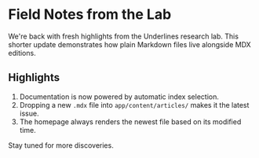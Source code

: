 # Field Notes from the Lab

We're back with fresh highlights from the Underlines research lab. This shorter update demonstrates how plain Markdown files live alongside MDX editions.

## Highlights

1. Documentation is now powered by automatic index selection.
2. Dropping a new `.mdx` file into `app/content/articles/` makes it the latest issue.
3. The homepage always renders the newest file based on its modified time.

Stay tuned for more discoveries.
